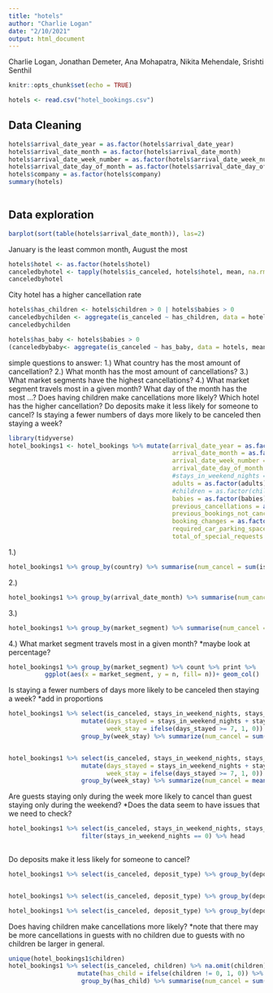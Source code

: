 ---
title: "hotels"
author: "Charlie Logan"
date: "2/10/2021"
output: html_document
---

Charlie Logan, Jonathan Demeter, Ana Mohapatra, Nikita Mehendale, Srishti Senthil
 

```{r setup, include=FALSE}
knitr::opts_chunk$set(echo = TRUE)
```

```{r}
hotels <- read.csv("hotel_bookings.csv")
```

## Data Cleaning
```{r}
hotels$arrival_date_year = as.factor(hotels$arrival_date_year)
hotels$arrival_date_month = as.factor(hotels$arrival_date_month)
hotels$arrival_date_week_number = as.factor(hotels$arrival_date_week_number)
hotels$arrival_date_day_of_month = as.factor(hotels$arrival_date_day_of_month)
hotels$company = as.factor(hotels$company)
summary(hotels)
                          
```
## Data exploration
```{r}
barplot(sort(table(hotels$arrival_date_month)), las=2)
```
January is the least common month, August the most

```{r}
hotels$hotel <- as.factor(hotels$hotel)
canceledbyhotel <- tapply(hotels$is_canceled, hotels$hotel, mean, na.rm=TRUE)
canceledbyhotel
```
City hotel has a higher cancellation rate
```{r}
hotels$has_children <- hotels$children > 0 | hotels$babies > 0
canceledbychilden <- aggregate(is_canceled ~ has_children, data = hotels, mean)
canceledbychilden
```
```{r}
hotels$has_baby <- hotels$babies > 0
(canceledbybaby<- aggregate(is_canceled ~ has_baby, data = hotels, mean))
```

simple questions to answer: 
1.) What country has the most amount of cancellation?
2.) What month has the most amount of cancellations?
3.) What market segments have the highest cancellations?
4.) What market segment travels most in a given month?
What day of the month has the most ...? 
Does having children make cancellations more likely?
Which hotel has the higher cancellation?
Do deposits make it less likely for someone to cancel?
Is staying a fewer numbers of days more likely to be canceled then staying a week?

```{r}
library(tidyverse)
hotel_bookings1 <- hotel_bookings %>% mutate(arrival_date_year = as.factor(arrival_date_year),
                                             arrival_date_month = as.factor(arrival_date_month),
                                             arrival_date_week_number = as.factor(arrival_date_week_number),
                                             arrival_date_day_of_month = as.factor(arrival_date_day_of_month),
                                             #stays_in_weekend_nights = as.factor(stays_in_weekend_nights),
                                             adults = as.factor(adults),
                                             #children = as.factor(children),
                                             babies = as.factor(babies),
                                             previous_cancellations = as.factor(previous_cancellations),
                                             previous_bookings_not_canceled = as.factor(previous_bookings_not_canceled),
                                             booking_changes = as.factor(booking_changes),
                                             required_car_parking_spaces = as.factor(required_car_parking_spaces),
                                             total_of_special_requests = as.factor(total_of_special_requests))
```


1.)
```{r}
hotel_bookings1 %>% group_by(country) %>% summarise(num_cancel = sum(is_canceled)) %>% arrange(desc(num_cancel)) %>% head(10) %>% print %>% ggplot(aes(x = country, y = num_cancel, fill= num_cancel))+ geom_col()

```

2.)
```{r}
hotel_bookings1 %>% group_by(arrival_date_month) %>% summarise(num_cancel = sum(is_canceled)) %>% arrange(desc(num_cancel)) %>% head(10) %>% print %>% ggplot(aes(x = arrival_date_month, y = num_cancel, fill= num_cancel))+ geom_col()
```
3.)
```{r}
hotel_bookings1 %>% group_by(market_segment) %>% summarise(num_cancel = sum(is_canceled)) %>% arrange(desc(num_cancel)) %>% head(10) %>% print %>% ggplot(aes(x = market_segment, y = num_cancel, fill= num_cancel))+ geom_col()
```
4.) What market segment travels most in a given month? *maybe look at percentage?
```{r}
hotel_bookings1 %>% group_by(market_segment) %>% count %>% print %>%
          ggplot(aes(x = market_segment, y = n, fill= n))+ geom_col()
```
Is staying a fewer numbers of days more likely to be canceled then staying a week? *add in proportions
```{r}
hotel_bookings1 %>% select(is_canceled, stays_in_weekend_nights, stays_in_week_nights) %>% 
                    mutate(days_stayed = stays_in_weekend_nights + stays_in_week_nights,
                           week_stay = ifelse(days_stayed >= 7, 1, 0)) %>%
                    group_by(week_stay) %>% summarize(num_cancel = sum(is_canceled))


hotel_bookings1 %>% select(is_canceled, stays_in_weekend_nights, stays_in_week_nights) %>% 
                    mutate(days_stayed = stays_in_weekend_nights + stays_in_week_nights,
                           week_stay = ifelse(days_stayed >= 7, 1, 0)) %>%
                    group_by(week_stay) %>% summarize(num_cancel = mean(is_canceled))
```

Are guests staying only during the week more likely to cancel than guest staying only during the weekend?
*Does the data seem to have issues that we need to check?
```{r}
hotel_bookings1 %>% select(is_canceled, stays_in_weekend_nights, stays_in_week_nights, reservation_status) %>%
                    filter(stays_in_weekend_nights == 0) %>% head
                    
```
Do deposits make it less likely for someone to cancel?
```{r}
hotel_bookings1 %>% select(is_canceled, deposit_type) %>% group_by(deposit_type) %>% summarise(num_cancel = sum(is_canceled))


hotel_bookings1 %>% select(is_canceled, deposit_type) %>% group_by(deposit_type) %>% count

hotel_bookings1 %>% select(is_canceled, deposit_type) %>% group_by(deposit_type) %>% summarise(num_cancel = mean(is_canceled))

```

Does having children make cancellations more likely? *note that there may be more cancellations in guests with no children due to guests with no children be larger in general.
```{r}
unique(hotel_bookings1$children)
hotel_bookings1 %>% select(is_canceled, children) %>% na.omit(children) %>%
                   mutate(has_child = ifelse(children != 0, 1, 0)) %>%
                    group_by(has_child) %>% summarise(num_cancel = sum(is_canceled))
```



